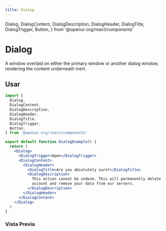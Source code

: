 ```yaml
---
title: Dialog
---
```


  Dialog,
  DialogContent,
  DialogDescription,
  DialogHeader,
  DialogTitle,
  DialogTrigger,
  Button,
} from '@openui-org/react/components'

# Dialog

A window overlaid on either the primary window or another dialog window, rendering the content underneath inert.

## Usar

```jsx
import {
  Dialog,
  DialogContent,
  DialogDescription,
  DialogHeader,
  DialogTitle,
  DialogTrigger,
  Button,
} from '@openui-org/react/components'

export default function DialogExample() {
  return (
    <Dialog>
      <DialogTrigger>Open</DialogTrigger>
      <DialogContent>
        <DialogHeader>
          <DialogTitle>Are you absolutely sure?</DialogTitle>
          <DialogDescription>
            This action cannot be undone. This will permanently delete your
            account and remove your data from our servers.
          </DialogDescription>
        </DialogHeader>
      </DialogContent>
    </Dialog>
  )
}
```

### Vista Previa

<Preview>
  <Dialog>
    <DialogTrigger>Open</DialogTrigger>
    <DialogContent>
      <DialogHeader>
        <DialogTitle>Are you absolutely sure?</DialogTitle>
        <DialogDescription>
          This action cannot be undone. This will permanently delete your
          account and remove your data from our servers.
        </DialogDescription>
      </DialogHeader>
    </DialogContent>
  </Dialog>
</Preview>
